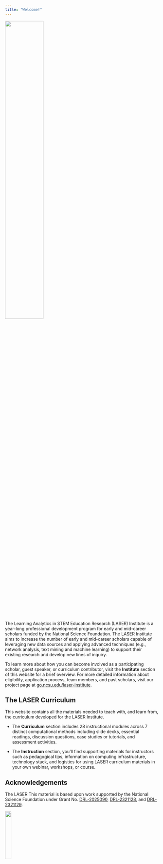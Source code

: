 ```yaml
---
title: "Welcome!"
---
```


![](images/laser-logo.png){width="50%"}

The Learning Analytics in STEM Education Research (LASER) Institute is a year-long professional development program for early and mid-career scholars funded by the National Science Foundation. The LASER Institute aims to increase the number of early and mid-career scholars capable of leveraging new data sources and applying advanced techniques (e.g., network analysis, text mining and machine learning) to support their existing research and develop new lines of inquiry.

To learn more about how you can become involved as a participating scholar, guest speaker, or curriculum contributor, visit the **Institute** section of this website for a brief overview. For more detailed information about eligibility, application process, team members, and past scholars, visit our project page at [go.ncsu.edu/laser-institute](https://go.ncsu.edu/laser-institute).

## The LASER Curriculum

This website contains all the materials needed to teach with, and learn from, the curriculum developed for the LASER Institute.

-   The **Curriculum** section includes 28 instructional modules across 7 distinct computational methods including slide decks, essential readings, discussion questions, case studies or tutorials, and assessment activities.

-   The **Instruction** section, you'll find supporting materials for instructors such as pedagogical tips, information on computing infrastructure, technology stack, and logistics for using LASER curriculum materials in your own webinar, workshops, or course.

## Acknowledgements

The LASER This material is based upon work supported by the National Science Foundation under Grant No. [DRL-2025090](https://www.nsf.gov/awardsearch/showAward?AWD_ID=2025090&HistoricalAwards=false), [DRL-2321128](https://www.nsf.gov/awardsearch/showAward?AWD_ID=2321128&HistoricalAwards=false), and [DRL-2321129](https://www.nsf.gov/awardsearch/showAward?AWD_ID=2321129&HistoricalAwards=false).

![](images/nsf.png){width="20%"}
